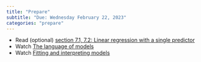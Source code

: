 ```yaml
---
title: "Prepare"
subtitle: "Due: Wednesday February 22, 2023"
categories: "prepare"
---
```


-   Read (optional) [section 7.1, 7.2: Linear regression with a single predictor](https://openintro-ims.netlify.app/)
-   Watch [The language of models](https://www.youtube.com/watch?v=MWkkvDopBKc)
-   Watch [Fitting and interpreting models](https://www.youtube.com/watch?v=69U92Q3pwnA)
